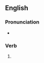 {{also|spoon-feeding}}

==English==

===Pronunciation===
* {{a|UK}} {{IPA|/ˈspuːnfiːdɪŋ/|lang=en}}

===Verb===
{{head|en|present participle}}

# {{present participle of|spoonfeed|lang=en|nocat=1}}